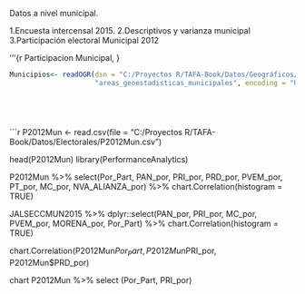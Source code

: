 \section {Capítulo 4 Modelos} 

\subsection{Modelos a nivel Municipal}
Datos a nivel municipal. 

1.Encuesta intercensal 2015.
2.Descriptivos y varianza municipal
3.Participación electoral Municipal 2012 

'''{r Participacion Municipal, }

```r
Municipios<- readOGR(dsn = "C:/Proyectos R/TAFA-Book/Datos/Geográficos/Municipios/areas_geoestadisticas_municipales.shp",
                     "areas_geoestadisticas_municipales", encoding = "UTF8") #Municipios nacionales






```



```r

P2012Mun <- read.csv(file = "C:/Proyectos R/TAFA-Book/Datos/Electorales/P2012Mun.csv")




head(P2012Mun)
library(PerformanceAnalytics)

P2012Mun %>% 
  select(Por_Part, PAN_por, PRI_por, PRD_por, PVEM_por, PT_por, MC_por, NVA_ALIANZA_por) %>%
  chart.Correlation(histogram = TRUE)


JALSECCMUN2015 %>%
  dplyr::select(PAN_por, PRI_por, MC_por, PVEM_por, MORENA_por, Por_Part) %>%
  chart.Correlation(histogram = TRUE)




chart.Correlation(P2012Mun$Por_Part, P2012Mun$PRI_por, P2012Mun$PRD_por)
  
chart
P2012Mun %>% select (Por_Part, PRI_por)




\subsection{Modelos a nivel Estatal}